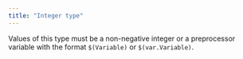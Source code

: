 ```yaml
---
title: "Integer type"
---
```


Values of this type must be a non-negative integer or a preprocessor variable with the format `$(Variable)` or `$(var.Variable)`.
